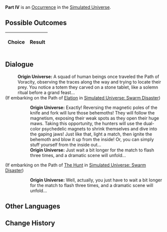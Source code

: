 {{Simulated Universe Event Infobox
|title         = Part IV
|image         = 3.png
|type          =
|domains_su    = 
|domains_ext   = 
|domains_swarm = 
|domains_gng   = 
|requirements  =
|prev          = 
|next          = 
|indexRewards  =
|characters    = 
}}
'''Part IV''' is an [[Simulated Universe/Occurrence|Occurrence]] in the [[Simulated Universe]].

==Possible Outcomes==
{| class="article-table"
!Choice
!Result

|}

<!--
==Gameplay Notes==

-->
==Dialogue==
{{Dialogue Start}}
:'''Origin Universe:''' A squad of human beings once traveled the Path of Voracity, observing the traces along the way and trying to locate their prey. You notice a totem they carved on a stone tablet, like a solemn ritual before a grand feast...
;(If embarking on the Path of [[Simulated Universe/Paths#Elation|Elation]] in [[Simulated Universe: Swarm Disaster]])
:{{SU Special Dialogue|Elation|Act according to the record.|You're eager to try it!}}
::'''Origin Universe:''' Exactly! Reversing the magnetic poles of the knife and fork will lure those behemoths! They will follow the magnetism, exposing their weak spots as they open their huge maws. Taking this opportunity, the hunters will use the dual-color psychedelic magnets to shrink themselves and dive into the gaping jaws! Just like that, light a match, then ignite the behemoth and blow it up from the inside! Or, you can simply stuff yourself from the inside out...
::'''Origin Universe:''' Just wait a bit longer for the match to flash three times, and a dramatic scene will unfold...
;(If embarking on the Path of [[Simulated Universe/Paths#The Hunt|The Hunt]] in [[Simulated Universe: Swarm Disaster]])
:{{SU Special Dialogue|The Hunt|Refuse.|You walk away hurriedly.}}
::'''Origin Universe:''' Well, actually, you just have to wait a bit longer for the match to flash three times, and a dramatic scene will unfold...
{{Dialogue End}}

==Other Languages==
{{Other Languages
|en   = Part IV
|zhs  = 其四
|zht  = 其四
|ja   = その4
|ko   = IV
|es   = Parte IV
|fr   = Partie IV
|ru   = IV
|th   = ตอน 4
|vi   = Phần 4
|de   = Teil 4
|id   = Bagian IV
|pt   = Parte IV
}}

==Change History==
{{Change History|<!--unknown-->}}
